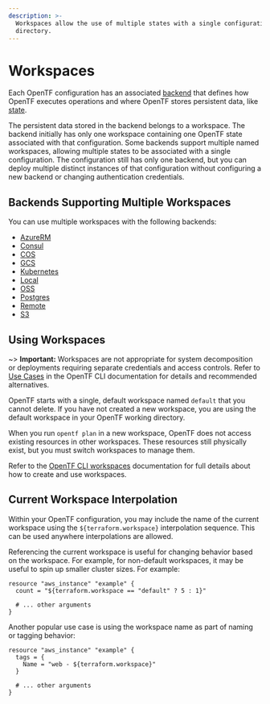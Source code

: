 ```yaml
---
description: >-
  Workspaces allow the use of multiple states with a single configuration
  directory.
---
```


# Workspaces

Each OpenTF configuration has an associated [backend](/opentf/language/settings/backends/configuration) that defines how OpenTF executes operations and where OpenTF stores persistent data, like [state](/opentf/language/state/purpose).

The persistent data stored in the backend belongs to a workspace. The backend initially has only one workspace containing one OpenTF state associated with that configuration. Some backends support multiple named workspaces, allowing multiple states to be associated with a single configuration. The configuration still has only one backend, but you can deploy multiple distinct instances of that configuration without configuring a new backend or changing authentication
credentials.

## Backends Supporting Multiple Workspaces

You can use multiple workspaces with the following backends:

- [AzureRM](/opentf/language/settings/backends/azurerm)
- [Consul](/opentf/language/settings/backends/consul)
- [COS](/opentf/language/settings/backends/cos)
- [GCS](/opentf/language/settings/backends/gcs)
- [Kubernetes](/opentf/language/settings/backends/kubernetes)
- [Local](/opentf/language/settings/backends/local)
- [OSS](/opentf/language/settings/backends/oss)
- [Postgres](/opentf/language/settings/backends/pg)
- [Remote](/opentf/language/settings/backends/remote)
- [S3](/opentf/language/settings/backends/s3)


## Using Workspaces

~> **Important:** Workspaces are not appropriate for system decomposition or deployments requiring separate credentials and access controls. Refer to [Use Cases](/opentf/cli/workspaces#use-cases) in the OpenTF CLI documentation for details and recommended alternatives.

OpenTF starts with a single, default workspace named `default` that you cannot delete. If you have not created a new workspace, you are using the default workspace in your OpenTF working directory.

When you run `opentf plan` in a new workspace, OpenTF does not access existing resources in other workspaces. These resources still physically exist, but you must switch workspaces to manage them.

Refer to the [OpenTF CLI workspaces](/opentf/cli/workspaces) documentation for full details about how to create and use workspaces.


## Current Workspace Interpolation

Within your OpenTF configuration, you may include the name of the current
workspace using the `${terraform.workspace}` interpolation sequence. This can
be used anywhere interpolations are allowed.

Referencing the current workspace is useful for changing behavior based
on the workspace. For example, for non-default workspaces, it may be useful
to spin up smaller cluster sizes. For example:

```hcl
resource "aws_instance" "example" {
  count = "${terraform.workspace == "default" ? 5 : 1}"

  # ... other arguments
}
```

Another popular use case is using the workspace name as part of naming or
tagging behavior:

```hcl
resource "aws_instance" "example" {
  tags = {
    Name = "web - ${terraform.workspace}"
  }

  # ... other arguments
}
```
